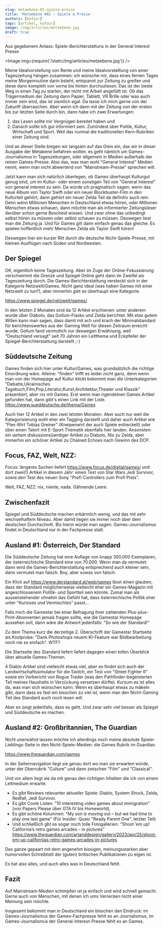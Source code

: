 ```yaml
---
slug: metaebene-02-spiele-presse
title: 'Metaebene #02 – Spiele & Presse'
authors: [kafour]
tags: [artikel, kafour]
image: /img/articles/metaebene.jpg
draft: true
---
```



Aus gegebenem Anlass: Spiele-Berichterstattuns in der General Interest Presse

<Image img={require('/static/img/articles/metaebene.jpg')} />

<!--truncate-->

Meine Idealvorstellung von Rente und meine Idealvorstelllung von einer Tageszeitung hängen zusammen: ich wünsche mir, dass eines fernen Tages meine Morgenroutine darin bsteht, 
entspannt zur Zeitung zu greifen und diese dann komplett von vorne bis hinten durchuzlesen. Das ist der beste Weg in einen Tag zu starten, der nicht mit Arbeit angefüllt ist.
Ob das Trägermedium der Zeitung dann Papier, Tablett, VR Brille oder was auch immer sein wird, das ist ziemlich egal. Da lasse ich mich gerne von der Zukunft überraschen.
Aber wenn ich dann mit der Zeitung von der ersten bis zur letzten Seite durch bin, dann habe ich zwei Erwartungen:
1. das Lesen sollte mir Vergnügen bereitet haben und 
2. Danach sollte ich gut informiert sein. Zumindest über Politik, Kultur, Wirtschaft und Sport.  Weil das nunmal die traditionellen Kern-Rubriken einer Zeitung sind.

Und an dieser Stelle biegen wir langsam auf das Gleis ein, das wir in dieser Ausgabe der Metabene befahren wollen: es geht nämlich um Games-Journalismus in Tageszeitungen, oder allgemein in Medien außerhalb der reinen Games-Presse. 
Also das, was man wohl "General Interest" Medien nennt, wenn man nicht abwertend von "Mainstream-Presse" sprechen will.

Jetzt kann man sich natürlich überlegen, ob Games überhaupt Kulturgut genug sind, um im Kultur- oder einem sonstigen Teil von "General Interest" von general interest zu sein.
Da würde ich pragmatisch sagen: wenn das neue Album von Taylor Swift oder ein neuer Blockbuster-Film in den Kulturteil gehört, dann gehört ein neuer Zelda Teil da definitiv auch rein.
Denn wenn Millionen Menschen in Deutschland etwas hören, oder Millionen Menschen etwas schauen, dann möchte man als informierter Zeitungsleser darüber schon gerne Bescheid wissen. 
Und zwar ohne das unbedingt selbst hören zu müssen oder selbst schauen zu müssen. Deswegen liest man die Zeitung ja. 
Und für Games gilt dann einfach genau das gleiche. Es spielen hoffentlich mehr Menschen Zelda als Taylor Swift hören!

Deswegen hier ein kurzer Ritt durch die deutsche Nicht-Spiele-Presse, mir kleinen Ausflügen nach Süden und Nordwesten.

## Der Spiegel

OK, eigentlich keine Tageszeitung. Aber im Zuge der Online-Fokussierung verschwimmt die Grenze und Spiegel Online geht dann im Zweifel als Tageszeitung durch.
Die Games-Berichterstattung versteckt sich in der Kategorie Netzwelt/Games. Nicht ganz ideal (was haben Games mit einer Netzwelt zu tun?), aber immerhin gibt es überhaupt eine Kategorie.

https://www.spiegel.de/netzwelt/games/

In den letzten 2 Monaten sind da 12 Artikel erschienen: unter anderem wurde über Diabolo, das Gollum-Fiasko und Zelda berichtet.
Mit etas gutem Willen kann man sagen, dass damit mit ach und krach der Minimalstandard für berichtenswertes  aus der Gaming Welt für diesen Zeitraum erreicht wurde.
Gollum fand vermutlich nur deswegen Erwähnung, weil "Deutschland versagt" seit 70 Jahren ein Leitthema und Eckpfeiler der Spiegel-Berichterstattung darstellt ;-)

## Süddeutsche Zeitung

Games finden sich hier unter Kultur/Games, was grundsätzlich die richtige Einordnung wäre. 
Alleine: "finden" trifft es leider nicht ganz, denn wenn man von der Homepage auf Kultur klickt bekommt man die Unterkategorien
"Debatte,Ukrainisches Tagebuch,Film,Pop,Literatur,Kunst,Architektur,Theater und Klassik" präsentiert, aber nix mit Games.
Erst wenn man irgendeinen Games Artikel gefunden hat, dann gibt's einen Link mit der Liste.
https://www.sueddeutsche.de/thema/Games

Auch hier 12 Artikel in den zwei letzten Monaten. Aber auch nur weil die Kategorisierung wohl eher ein Tagging darstellt und daher auch Artikel
wie "Flex-Wirt Tobias Greiner" (Kneipenwirt der auch Spiele entiwckelt) oder über einen Tatort mit E-Sport Thematik ebenfalls hier landen.
Ansonsten: ein _aehem_ diskussionsüwrdiger Artikel zu Diabolo, Nix zu Zelda, aber immerhin ein schöner Artikel zu Chained Echoes nach Gewinn des DCP.

## Focus, FAZ, Welt, NZZ:

Focus: längeres Suchen liefert  https://www.focus.de/digital/games/ und dort zwei(!) Artikel in diesem Jahr: einen Test von Star Wars Jedi Survivor, sowie den Test des neuen Sony "Profi Controllers zum Profi Preis".

Welt, FAZ, NZZ: nix, niente, nada. Gähnende Leere.

## Zwischenfazit

Spiegel und Süddeutsche machen erbärmlich wenig, und das mit sehr wechselhaftem Niveau. 
Aber damit liegen sie immer noch über dem deutschen Durchschnitt.
Bis hierin würde man sagen: Games-Journalismus findet in Deutschland nur in der Fachpresse statt.

## Ausland #1: Österreich, Der Standard

Die Süddeutsche Zeitung hat eine Auflage von knapp 300.000 Exemplaren, der österreichische Standard eine von 70.000. Wenn man da vermutet: dann wird die Games-Berichterstattung entsprechend auch kleiner sein, dann vermutet man falsch. Boy, aber sowas von falsch.

Ein Klick auf https://www.derstandard.at/web/games lässt einen glauben, dass der Standard möglicherweise vielleicht eher ein Games-Magazin mit angeschlossenem Politik- und Sportteil sein könnte.
Zumal man als aussenstehender ohnehin das Gefühl hat, dass österreichische Politik eher unter "Kurioses und Vermischtes" passt...

Falls mich die Gamestar bei einer Befragung ihrer zahlenden Plus-plus-Print-Abonnenten jemals fragen sollte, wie die Gamestar Homepage aussehen soll, dann wäre die Antwort jedenfalls: "So wie der Standard!"

Zu dem Thema kurz die derzeitige 2. Überschrift der Gamestar Startseite als Kostprobe: "Dank Photoshops neuem KI-Feature war Bildbearbeitung noch nie so einfach". WTF?

Die Startseite des Standard liefert liefert dagegen einen tollen Überblick über aktuelle Games-Themen.

4 Diablo Artikel sind vielleicht etwas viel, aber es findet sich auch der Landwirtschaftssimulator für die Switch, ein Test von "Street Fighter 6" sowie ein Vorbericht von Rogue Trader 
(was den Pathfinder-begeisterten Teil meines Haushalts in Verzückung versetzen dürfte). Kurzum es ist alles da, was man sich wünschen kann.
Wenn es überhaupt etwas zu mäkeln gibt, dann dass es fast ein bisschen zu viel ist, wenn man den Nicht-Gaming Teil des Standard auch noch lesen will.

Aber es zeigt jedenfalls, dass es geht. Und zwar sehr viel besser als Spiegel und Süddeutsche es machen.

## Ausland #2: Großbritannien, The Guardian

Nicht unerwähnt lassen möchte ich allerdings noch meine absolute Spiele-Lieblings-Seite in den Nicht-Spiele-Medien: die Games Rubrik im Guardian.

https://www.theguardian.com/games

In der Seitennavigation liegt sie genau dort wo man sie erwarten würde, unter der Oberrubrik "Culture" und dann zwischen "Film" und "Classical". 

Und vor allem liegt sie da mit genau den richtigen Inhalten die ich von einem Leitmedium erwarte:

* Es gibt Reviews relevanter aktueller Spiele: Diablo, System Shock, Zelda, Redfall, Jedi Survivor.
* Es gibt Coole Listen: "10 interesting video games about immigration" (von Papers Please über GTA IV bis Homeworld), 
* Es gibt schöne Kolumnen: "My son is moving out – but we had time to play one last game" (Für Insider: Quasi "Ready Parent One", letzter Teil)
* Und schließlich gbt es sogar noch tolle Fotogallerien: "Shoot ’em up! California’s retro games arcades – in pictures" https://www.theguardian.com/artanddesign/gallery/2023/apr/25/shoot-em-up-californias-retro-games-arcades-in-pictures

Das ganze gepaart mit dem angenehm bissigen, meinungsstarken aber humorvollen Schreibtstil der (guten) britischen Publikationen zu eigen ist.

Es hat also alles, und auch alles was in Deutschland fehlt.


## Fazit

Auf Mainstream-Medien schimpfen ist ja einfach und wird schnell gemacht. Gerne auch von Menschen, mit denen ich ums Verrecken nicht einer Meinung sein möchte.

Insgesamt bekommt man in Deutschland ein bisschen den Eindruck: im Games-Journalismus der Games-Fachpresse fehlt es an Journalismus, im Games-Journalismus der General-Interest-Presse fehlt es an Games.


